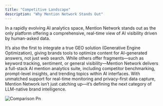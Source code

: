 ```yaml
---
title: "Competitive Landscape"
description: "Why Mention Network Stands Out"
---
```


In a rapidly evolving AI analytics space, Mention Network stands out as the only platform offering a comprehensive, real-time view of AI visibility driven by human-asked data.

It’s also the first to integrate a true GEO solution (Generative Engine Optimization), giving brands tools to optimize content for AI-generated answers, not just web search. While others offer fragments—such as keyword tracking, sentiment, or general visibility—Mention Network delivers a full-stack AI mention analytics suite, including competitor benchmarking, prompt-level insights, and trending topics within AI interfaces. With unmatched support for real-time monitoring and privacy-first data capture, Mention Network isn’t just catching up—it’s defining the next category of LLM-native brand intelligence.

![Comparison Pn](/images/Comparison.png)